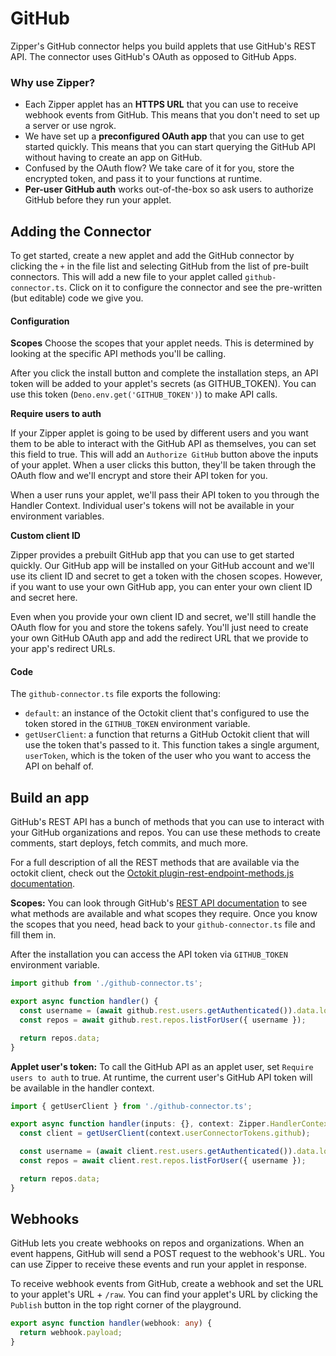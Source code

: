 # GitHub

Zipper's GitHub connector helps you build applets that use GitHub's REST API. The connector uses GitHub's OAuth as opposed to GitHub Apps.

### Why use Zipper?

- Each Zipper applet has an **HTTPS URL** that you can use to receive webhook events from GitHub. This means that you don't need to set up a server or use ngrok.
- We have set up a **preconfigured OAuth app** that you can use to get started quickly. This means that you can start querying the GitHub API without having to create an app on GitHub.
- Confused by the OAuth flow? We take care of it for you, store the encrypted token, and pass it to your functions at runtime.
- **Per-user GitHub auth** works out-of-the-box so ask users to authorize GitHub before they run your applet.

## Adding the Connector

To get started, create a new applet and add the GitHub connector by clicking the `+` in the file list and selecting GitHub from the list of pre-built connectors. This will add a new file to your applet called `github-connector.ts`. Click on it to configure the connector and see the pre-written (but editable) code we give you.

#### Configuration

**Scopes**
Choose the scopes that your applet needs. This is determined by looking at the specific API methods you'll be calling.

After you click the install button and complete the installation steps, an API token will be added to your applet's secrets (as GITHUB_TOKEN). You can use this token (`Deno.env.get('GITHUB_TOKEN')`) to make API calls.

**Require users to auth**

If your Zipper applet is going to be used by different users and you want them to be able to interact with the GitHub API as themselves, you can set this field to true. This will add an `Authorize GitHub` button above the inputs of your applet. When a user clicks this button, they'll be taken through the OAuth flow and we'll encrypt and store their API token for you.

When a user runs your applet, we'll pass their API token to you through the Handler Context. Individual user's tokens will not be available in your environment variables.

**Custom client ID**

Zipper provides a prebuilt GitHub app that you can use to get started quickly. Our GitHub app will be installed on your GitHub account and we'll use its client ID and secret to get a token with the chosen scopes. However, if you want to use your own GitHub app, you can enter your own client ID and secret here.

Even when you provide your own client ID and secret, we'll still handle the OAuth flow for you and store the tokens safely. You'll just need to create your own GitHub OAuth app and add the redirect URL that we provide to your app's redirect URLs.

#### Code

The `github-connector.ts` file exports the following:

- `default`: an instance of the Octokit client that's configured to use the token stored in the `GITHUB_TOKEN` environment variable.
- `getUserClient`: a function that returns a GitHub Octokit client that will use the token that's passed to it. This function takes a single argument, `userToken`, which is the token of the user who you want to access the API on behalf of.

## Build an app

GitHub's REST API has a bunch of methods that you can use to interact with your GitHub organizations and repos. You can use these methods to create comments, start deploys, fetch commits, and much more.

For a full description of all the REST methods that are available via the octokit client, check out the [Octokit plugin-rest-endpoint-methods.js documentation](https://github.com/octokit/plugin-rest-endpoint-methods.js/tree/main/docs).

**Scopes:**
You can look through GitHub's [REST API documentation](https://docs.github.com/en/rest) to see what methods are available and what scopes they require. Once you know the scopes that you need, head back to your `github-connector.ts` file and fill them in.

After the installation you can access the API token via `GITHUB_TOKEN` environment variable.

```typescript
import github from './github-connector.ts';

export async function handler() {
  const username = (await github.rest.users.getAuthenticated()).data.login;
  const repos = await github.rest.repos.listForUser({ username });

  return repos.data;
}
```

**Applet user's token:**
To call the GitHub API as an applet user, set `Require users to auth` to true. At runtime, the current user's GitHub API token will be available in the handler context.

```typescript
import { getUserClient } from './github-connector.ts';

export async function handler(inputs: {}, context: Zipper.HandlerContext) {
  const client = getUserClient(context.userConnectorTokens.github);

  const username = (await client.rest.users.getAuthenticated()).data.login;
  const repos = await client.rest.repos.listForUser({ username });

  return repos.data;
}
```

## Webhooks

GitHub lets you create webhooks on repos and organizations. When an event happens, GitHub will send a POST request to the webhook's URL. You can use Zipper to receive these events and run your applet in response.

To receive webhook events from GitHub, create a webhook and set the URL to your applet's URL + `/raw`. You can find your applet's URL by clicking the `Publish` button in the top right corner of the playground.

```typescript
export async function handler(webhook: any) {
  return webhook.payload;
}
```
